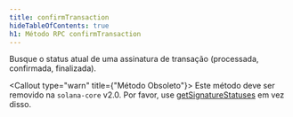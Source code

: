 ```yaml
---
title: confirmTransaction
hideTableOfContents: true
h1: Método RPC confirmTransaction
---
```


Busque o status atual de uma assinatura de transação (processada, confirmada,
finalizada).

<Callout type="warn" title={"Método Obsoleto"}>
  Este método deve ser removido na `solana-core` v2.0. Por favor, use
  [getSignatureStatuses](/docs/rpc/http/getsignaturestatuses) em vez disso.
</Callout>
